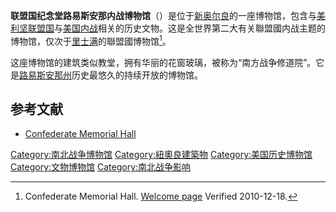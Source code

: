 {{Infobox museum
| embed       = yes
| name        = 聯盟國紀念堂博物館<br/><small>Confederate Memorial Hall Museum</small>
| image       = Civil War Museum in New Orleans.jpg
| imagesize   = 200
| caption     = 2011年
| map_type    = USA
| coordinates = {{coord|29.943333|-90.071389|display=inline}}
| established = 1891年
| location    = [[新奥尔良|新奥尔良]]营盘街929号
| type        = War museum
| website     = {{URL|confederatemuseum.com}}
{{Infobox NRHP
| embed        = yes
| name         = 聯盟國紀念堂<br/><small>Confederate Memorial Hall</small>
| nrhp_type    =
| image        = Confederate Memorial Hall NOLA DetroitPub.jpg
| caption      = 約1900年
| built        = 1890年
| architect    = Thomas O. Sully
| architecture = 罗马式复兴
| added        = 1975年6月11日
| area         = 小於1英畝
| refnum       = 75000852<ref name="nris">{{NRISref|version=2010a}}</ref>
}}
}}

'''联盟国纪念堂路易斯安那内战博物馆'''（{{lang-en|Louisiana's Civil War Museum at Confederate Memorial Hall}}）是位于[[新奥尔良|新奥尔良]]的一座博物馆，包含与[[美利坚联盟国|美利坚联盟国]]与[[美国内战|美国内战]]相关的历史文物。这是全世界第二大有关聯盟國内战主题的博物馆，仅次于[[里士满|里士满]]的聯盟國博物馆<ref>Confederate Memorial Hall. [http://www.confederatemuseum.com/pages/welcome.html Welcome page] {{webarchive|url=https://web.archive.org/web/20101203075645/http://www.confederatemuseum.com/pages/welcome.html |date=2010-12-03 }} Verified 2010-12-18.</ref>。

这座博物馆的建筑类似教堂，拥有华丽的花窗玻璃，被称为“南方战争修道院”。它是[[路易斯安那州|路易斯安那州]]历史最悠久的持续开放的博物馆。

==参考文献==
{{reflist}}
{{Commons category|Confederate Memorial Hall, New Orleans}}
*[http://www.confederatemuseum.com/ Confederate Memorial Hall] {{Wayback|url=http://www.confederatemuseum.com/ |date=20111227023224 }}

[[Category:南北战争博物馆|Category:南北战争博物馆]]
[[Category:紐奧良建築物|Category:紐奧良建築物]]
[[Category:美国历史博物馆|Category:美国历史博物馆]]
[[Category:文物博物馆|Category:文物博物馆]]
[[Category:南北战争影响|Category:南北战争影响]]